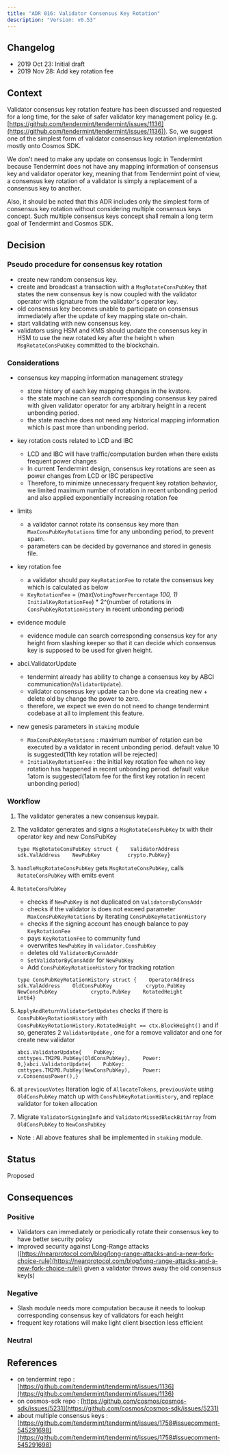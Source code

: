 ```yaml
---
title: "ADR 016: Validator Consensus Key Rotation"
description: "Version: v0.53"
---
```


## Changelog[​](#changelog "Direct link to Changelog")

* 2019 Oct 23: Initial draft
* 2019 Nov 28: Add key rotation fee

## Context[​](#context "Direct link to Context")

Validator consensus key rotation feature has been discussed and requested for a long time, for the sake of safer validator key management policy (e.g. [https://github.com/tendermint/tendermint/issues/1136](https://github.com/tendermint/tendermint/issues/1136)). So, we suggest one of the simplest form of validator consensus key rotation implementation mostly onto Cosmos SDK.

We don't need to make any update on consensus logic in Tendermint because Tendermint does not have any mapping information of consensus key and validator operator key, meaning that from Tendermint point of view, a consensus key rotation of a validator is simply a replacement of a consensus key to another.

Also, it should be noted that this ADR includes only the simplest form of consensus key rotation without considering multiple consensus keys concept. Such multiple consensus keys concept shall remain a long term goal of Tendermint and Cosmos SDK.

## Decision[​](#decision "Direct link to Decision")

### Pseudo procedure for consensus key rotation[​](#pseudo-procedure-for-consensus-key-rotation "Direct link to Pseudo procedure for consensus key rotation")

* create new random consensus key.
* create and broadcast a transaction with a `MsgRotateConsPubKey` that states the new consensus key is now coupled with the validator operator with signature from the validator's operator key.
* old consensus key becomes unable to participate on consensus immediately after the update of key mapping state on-chain.
* start validating with new consensus key.
* validators using HSM and KMS should update the consensus key in HSM to use the new rotated key after the height `h` when `MsgRotateConsPubKey` committed to the blockchain.

### Considerations[​](#considerations "Direct link to Considerations")

* consensus key mapping information management strategy

  * store history of each key mapping changes in the kvstore.
  * the state machine can search corresponding consensus key paired with given validator operator for any arbitrary height in a recent unbonding period.
  * the state machine does not need any historical mapping information which is past more than unbonding period.

* key rotation costs related to LCD and IBC

  * LCD and IBC will have traffic/computation burden when there exists frequent power changes
  * In current Tendermint design, consensus key rotations are seen as power changes from LCD or IBC perspective
  * Therefore, to minimize unnecessary frequent key rotation behavior, we limited maximum number of rotation in recent unbonding period and also applied exponentially increasing rotation fee

* limits

  * a validator cannot rotate its consensus key more than `MaxConsPubKeyRotations` time for any unbonding period, to prevent spam.
  * parameters can be decided by governance and stored in genesis file.

* key rotation fee

  * a validator should pay `KeyRotationFee` to rotate the consensus key which is calculated as below
  * `KeyRotationFee` = (max(`VotingPowerPercentage` *100, 1)* `InitialKeyRotationFee`) \* 2^(number of rotations in `ConsPubKeyRotationHistory` in recent unbonding period)

* evidence module
  * evidence module can search corresponding consensus key for any height from slashing keeper so that it can decide which consensus key is supposed to be used for given height.

* abci.ValidatorUpdate

  * tendermint already has ability to change a consensus key by ABCI communication(`ValidatorUpdate`).
  * validator consensus key update can be done via creating new + delete old by change the power to zero.
  * therefore, we expect we even do not need to change tendermint codebase at all to implement this feature.

* new genesis parameters in `staking` module

  * `MaxConsPubKeyRotations` : maximum number of rotation can be executed by a validator in recent unbonding period. default value 10 is suggested(11th key rotation will be rejected)
  * `InitialKeyRotationFee` : the initial key rotation fee when no key rotation has happened in recent unbonding period. default value 1atom is suggested(1atom fee for the first key rotation in recent unbonding period)

### Workflow[​](#workflow "Direct link to Workflow")

1. The validator generates a new consensus keypair.

2. The validator generates and signs a `MsgRotateConsPubKey` tx with their operator key and new ConsPubKey

   ```
   type MsgRotateConsPubKey struct {    ValidatorAddress  sdk.ValAddress    NewPubKey         crypto.PubKey}
   ```

3. `handleMsgRotateConsPubKey` gets `MsgRotateConsPubKey`, calls `RotateConsPubKey` with emits event

4. `RotateConsPubKey`

   * checks if `NewPubKey` is not duplicated on `ValidatorsByConsAddr`
   * checks if the validator is does not exceed parameter `MaxConsPubKeyRotations` by iterating `ConsPubKeyRotationHistory`
   * checks if the signing account has enough balance to pay `KeyRotationFee`
   * pays `KeyRotationFee` to community fund
   * overwrites `NewPubKey` in `validator.ConsPubKey`
   * deletes old `ValidatorByConsAddr`
   * `SetValidatorByConsAddr` for `NewPubKey`
   * Add `ConsPubKeyRotationHistory` for tracking rotation

   ```
   type ConsPubKeyRotationHistory struct {    OperatorAddress         sdk.ValAddress    OldConsPubKey           crypto.PubKey    NewConsPubKey           crypto.PubKey    RotatedHeight           int64}
   ```

5. `ApplyAndReturnValidatorSetUpdates` checks if there is `ConsPubKeyRotationHistory` with `ConsPubKeyRotationHistory.RotatedHeight == ctx.BlockHeight()` and if so, generates 2 `ValidatorUpdate` , one for a remove validator and one for create new validator

   ```
   abci.ValidatorUpdate{    PubKey: cmttypes.TM2PB.PubKey(OldConsPubKey),    Power:  0,}abci.ValidatorUpdate{    PubKey: cmttypes.TM2PB.PubKey(NewConsPubKey),    Power:  v.ConsensusPower(),}
   ```

6. at `previousVotes` Iteration logic of `AllocateTokens`, `previousVote` using `OldConsPubKey` match up with `ConsPubKeyRotationHistory`, and replace validator for token allocation

7. Migrate `ValidatorSigningInfo` and `ValidatorMissedBlockBitArray` from `OldConsPubKey` to `NewConsPubKey`

* Note : All above features shall be implemented in `staking` module.

## Status[​](#status "Direct link to Status")

Proposed

## Consequences[​](#consequences "Direct link to Consequences")

### Positive[​](#positive "Direct link to Positive")

* Validators can immediately or periodically rotate their consensus key to have better security policy
* improved security against Long-Range attacks ([https://nearprotocol.com/blog/long-range-attacks-and-a-new-fork-choice-rule](https://nearprotocol.com/blog/long-range-attacks-and-a-new-fork-choice-rule)) given a validator throws away the old consensus key(s)

### Negative[​](#negative "Direct link to Negative")

* Slash module needs more computation because it needs to lookup corresponding consensus key of validators for each height
* frequent key rotations will make light client bisection less efficient

### Neutral[​](#neutral "Direct link to Neutral")

## References[​](#references "Direct link to References")

* on tendermint repo : [https://github.com/tendermint/tendermint/issues/1136](https://github.com/tendermint/tendermint/issues/1136)
* on cosmos-sdk repo : [https://github.com/cosmos/cosmos-sdk/issues/5231](https://github.com/cosmos/cosmos-sdk/issues/5231)
* about multiple consensus keys : [https://github.com/tendermint/tendermint/issues/1758#issuecomment-545291698](https://github.com/tendermint/tendermint/issues/1758#issuecomment-545291698)
